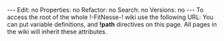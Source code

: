 ---
Edit: no
Properties: no
Refactor: no
Search: no
Versions: no
---
To access the root of the whole !-FitNesse-! wiki use the following URL:{{{http://<fitnesse-location>/root}}} You can put variable definitions, and '''!path''' directives on this page.  All pages in the wiki will inherit these attributes.
